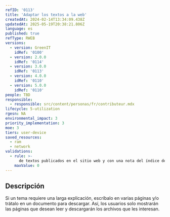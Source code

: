 ```yaml
---
refID: '0113'
title: 'Adaptar los textos a la web'
createdAt: 2024-02-14T13:34:09.438Z
updatedAt: 2025-05-19T20:38:21.806Z
language: es
published: true
refType: RWEB
versions:
  - version: GreenIT
    idRef: '0100'
  - version: 2.0.0
    idRef: '0114'
  - version: 3.0.0
    idRef: '0113'
  - version: 4.0.0
    idRef: '0110'
  - version: 5.0.0
    idRef: '0110'
people: TBD
responsible:
  - responsible: src/content/personas/fr/contributeur.mdx
lifecycle: 5-utilization
rgesn: NA
environmental_impact: 3
priority_implementation: 3
moe: 3
tiers: user-device
saved_resources:
  - ram
  - network
validations:
  - rule: >-
      de textos publicados en el sitio web y con una nota del índice de legibilidad Flesch-Kincaid inferior a 60
    maxValue: 0
---
```


## Descripción

Si un tema requiere una larga explicación, escríbalo en varias páginas y/o trátalo en un documento para descargar.
Así, los usuarios solo mostrarán las páginas que desean leer y descargarán los archivos que les interesan.


